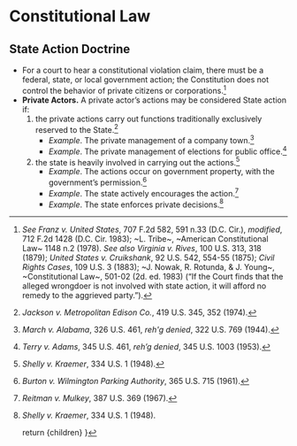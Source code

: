 
# Constitutional Law
## State Action Doctrine
- For a court to hear a constitutional violation claim, there must be a federal, state, or local government action; the Constitution does not control the behavior of private citizens or corporations.[^state_action_origin]
- __Private Actors.__ A private actor’s actions may be considered State action if:
	1. the private actions carry out functions traditionally exclusively reserved to the State.[^jackson]
		- _Example_. The private management of a company town.[^marsh]
		- _Example_. The private management of elections for public office.[^terry_v_adams]
	2. the state is heavily involved in carrying out the actions.[^shelley_v_kraemer]
		- _Example_. The actions occur on government property, with the government’s permission.[^burton]
		- _Example_. The state actively encourages the action.[^reitman]
		- _Example_. The state enforces private decisions.[^shelley_v_kraemer_2]

[^state_action_origin]: _See_ _Franz v. United States_, 707 F.2d 582, 591 n.33 (D.C. Cir.), _modified_, 712 F.2d 1428 (D.C. Cir. 1983); ~L. Tribe~, ~American Constitutional Law~ 1148 n.2 (1978). _See also_ _Virginia v. Rives_, 100 U.S. 313, 318 (1879); _United States v. Cruikshank_, 92 U.S. 542, 554-55 (1875); _Civil Rights Cases_, 109 U.S. 3 (1883); ~J. Nowak, R. Rotunda, & J. Young~, ~Constitutional Law~, 501-02 (2d. ed. 1983) (“If the Court finds that the alleged wrongdoer is not involved with state action, it will afford no remedy to the aggrieved party.”).
[^jackson]: _Jackson v. Metropolitan Edison Co._, 419 U.S. 345, 352 (1974).
[^marsh]: _March v. Alabama_, 326 U.S. 461, _reh'g denied_, 322 U.S. 769 (1944).
[^terry_v_adams]: _Terry v. Adams_, 345 U.S. 461, _reh’g denied_, 345 U.S. 1003 (1953). 
[^shelley_v_kraemer]: _Shelly v. Kraemer_, 334 U.S. 1 (1948).
[^burton]: _Burton v. Wilmington Parking Authority_, 365 U.S. 715 (1961).
[^reitman]: _Reitman v. Mulkey_, 387 U.S. 369 (1967).
[^shelley_v_kraemer_2]: _Shelly v. Kraemer_, 334 U.S. 1 (1948).



	return <MdxLayout>{children}</MdxLayout>
}
